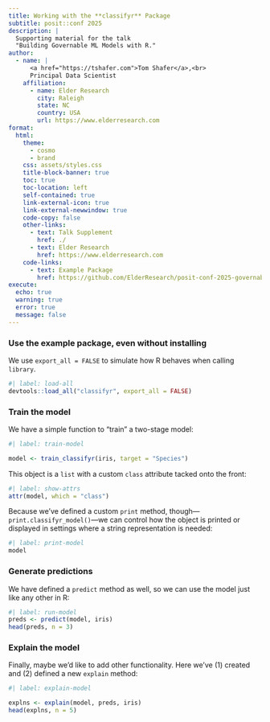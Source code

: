 ```yaml
---
title: Working with the **classifyr** Package
subtitle: posit::conf 2025
description: |
  Supporting material for the talk
  "Building Governable ML Models with R."
author:
  - name: |
      <a href="https://tshafer.com">Tom Shafer</a>,<br>
      Principal Data Scientist
    affiliation: 
      - name: Elder Research
        city: Raleigh
        state: NC
        country: USA
        url: https://www.elderresearch.com
format:
  html:
    theme:
      - cosmo
      - brand
    css: assets/styles.css
    title-block-banner: true
    toc: true
    toc-location: left
    self-contained: true
    link-external-icon: true
    link-external-newwindow: true
    code-copy: false
    other-links:
      - text: Talk Supplement
        href: ./
      - text: Elder Research
        href: https://www.elderresearch.com
    code-links:
      - text: Example Package
        href: https://github.com/ElderResearch/posit-conf-2025-governable-r-models/tree/main/classifyr
execute:
  echo: true
  warning: true
  error: true
  message: false
---
```



### Use the example package, even without installing

We use `export_all = FALSE` to simulate how R behaves when calling `library`.

```r
#| label: load-all
devtools::load_all("classifyr", export_all = FALSE)
```

### Train the model

We have a simple function to "train" a two-stage model:

```r
#| label: train-model

model <- train_classifyr(iris, target = "Species")
```

This object is a `list` with a custom `class` attribute tacked onto the
front:

```r
#| label: show-attrs
attr(model, which = "class")
```

Because we've defined a custom `print` method,
though---`print.classifyr_model()`---we can control how the object is
printed or displayed in settings where a string representation is
needed: 

```r
#| label: print-model
model
```

### Generate predictions

We have defined a `predict` method as well, so we can use the model just
like any other in R:

```r
#| label: run-model
preds <- predict(model, iris)
head(preds, n = 3)
```

### Explain the model

Finally, maybe we'd like to add other functionality. Here we've (1)
created and (2) defined a new `explain` method:

```r
#| label: explain-model

explns <- explain(model, preds, iris)
head(explns, n = 5)
```
